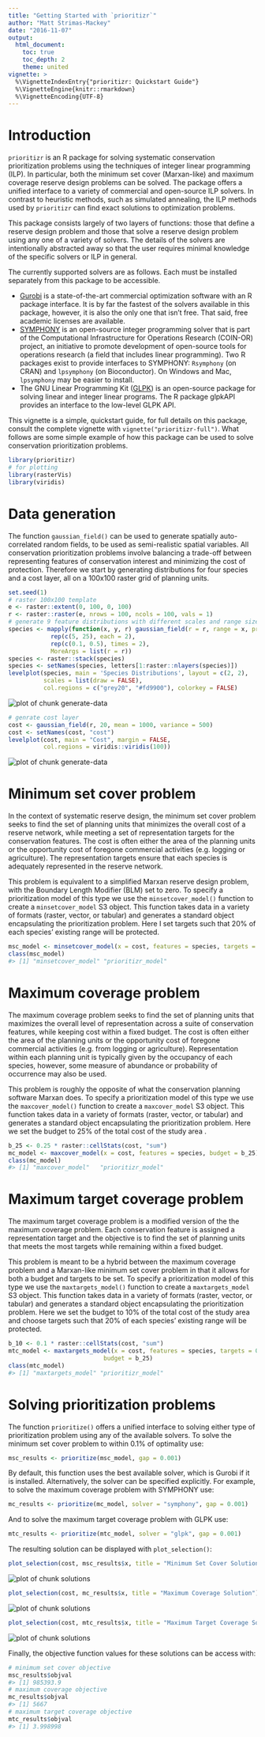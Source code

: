 ```yaml
---
title: "Getting Started with `prioritizr`"
author: "Matt Strimas-Mackey"
date: "2016-11-07"
output:
  html_document:
    toc: true
    toc_depth: 2
    theme: united
vignette: >
  %\VignetteIndexEntry{"prioritizr: Quickstart Guide"}
  %\VignetteEngine{knitr::rmarkdown}
  %\VignetteEncoding{UTF-8}
---
```




# Introduction

`prioritizr` is an R package for solving systematic conservation prioritization problems using the techniques of integer linear programming (ILP). In particular, both the minimum set cover (Marxan-like) and maximum coverage reserve design problems can be solved. The package offers a unified interface to a variety of commercial and open-source ILP solvers. In contrast to heuristic methods, such as simulated annealing, the ILP methods used by `prioritizr` can find exact solutions to optimization problems.

This package consists largely of two layers of functions: those that define a reserve design problem and those that solve a reserve design problem using any one of a variety of solvers. The details of the solvers are intentionally abstracted away so that the user requires minimal knowledge of the specific solvers or ILP in general.

The currently supported solvers are as follows. Each must be installed separately from this package to be accessible.

- [Gurobi](http://gurobi.com) is a state-of-the-art commercial optimization software with an R package interface. It is by far the fastest of the solvers available in this package, however, it is also the only one that isn't free. That said, free academic licenses are available.
- [SYMPHONY](https://projects.coin-or.org/SYMPHONY) is an open-source integer programming solver that is part of the Computational Infrastructure for Operations Research (COIN-OR) project, an initiative to promote development of open-source tools for operations research (a field that includes linear programming). Two R packages exist to provide interfaces to
SYMPHONY: `Rsymphony` (on CRAN) and `lpsymphony` (on Bioconductor). On Windows and Mac, `lpsymphony` may be easier to install.
- The GNU Linear Programming Kit ([GLPK](https://www.gnu.org/software/glpk/)) is an open-source package for solving linear and integer linear programs. The R package
glpkAPI provides an interface to the low-level GLPK API.

This vignette is a simple, quickstart guide, for full details on this package, consult the complete vignette with `vignette("prioritizr-full")`. What follows are some simple example of how this package can be used to solve conservation prioritization problems.


```r
library(prioritizr)
# for plotting
library(rasterVis)
library(viridis)
```

# Data generation

The function `gaussian_field()` can be used to generate spatially auto-correlated random fields, to be used as semi-realistic spatial variables. All conservation prioritization problems involve balancing a trade-off between representing features of conservation interest and minimizing the cost of protection. Therefore we start by generating distributions for four species and a cost layer, all on a 100x100 raster grid of planning units.


```r
set.seed(1)
# raster 100x100 template
e <- raster::extent(0, 100, 0, 100)
r <- raster::raster(e, nrows = 100, ncols = 100, vals = 1)
# generate 9 feature distributions with different scales and range sizes
species <- mapply(function(x, y, r) gaussian_field(r = r, range = x, prop = y),
            rep(c(5, 25), each = 2),
            rep(c(0.1, 0.5), times = 2),
            MoreArgs = list(r = r))
species <- raster::stack(species)
species <- setNames(species, letters[1:raster::nlayers(species)])
levelplot(species, main = 'Species Distributions', layout = c(2, 2),
          scales = list(draw = FALSE),
          col.regions = c("grey20", "#fd9900"), colorkey = FALSE)
```

<img src="figures/quickstart_generate-data-1.png" title="plot of chunk generate-data" alt="plot of chunk generate-data" style="display: block; margin: auto;" />

```r
# genrate cost layer
cost <- gaussian_field(r, 20, mean = 1000, variance = 500)
cost <- setNames(cost, "cost")
levelplot(cost, main = "Cost", margin = FALSE,
          col.regions = viridis::viridis(100))
```

<img src="figures/quickstart_generate-data-2.png" title="plot of chunk generate-data" alt="plot of chunk generate-data" style="display: block; margin: auto;" />

# Minimum set cover problem

In the context of systematic reserve design, the minimum set cover problem seeks to find the set of planning units that minimizes the overall cost of a reserve network, while meeting a set of representation targets for the conservation features. The cost is often either the area of the planning units or the opportunity cost of foregone commercial activities (e.g. logging or agriculture). The representation targets ensure that each species is adequately represented in the reserve network.

This problem is equivalent to a simplified Marxan reserve design problem,
with the Boundary Length Modifier (BLM) set to zero. To specify a prioritization model of this type we use the `minsetcover_model()` function to create a `minsetcover_model` S3 object. This function takes data in a variety of formats (raster, vector, or tabular) and generates a standard object encapsulating the prioritization problem. Here I set targets such that 20% of each species' existing range will be protected.


```r
msc_model <- minsetcover_model(x = cost, features = species, targets = 0.2)
class(msc_model)
#> [1] "minsetcover_model" "prioritizr_model"
```

# Maximum coverage problem

The maximum coverage problem seeks to find the set of planning units that maximizes the overall level of representation across a suite of conservation features, while keeping cost within a fixed budget. The cost is often either the area of the planning units or the opportunity cost of foregone commercial activities (e.g. from logging or agriculture). Representation within each planning unit is typically given by the occupancy of each species, however, some measure of abundance or probability of occurrence may also be used.

This problem is roughly the opposite of what the conservation planning software Marxan does. To specify a prioritization model of this type we use the `maxcover_model()` function to create a `maxcover_model` S3 object. This function takes data in a variety of formats (raster, vector, or tabular) and generates a standard object encapsulating the prioritization problem. Here we set the budget to 25% of the total cost of the study area .


```r
b_25 <- 0.25 * raster::cellStats(cost, "sum")
mc_model <- maxcover_model(x = cost, features = species, budget = b_25)
class(mc_model)
#> [1] "maxcover_model"   "prioritizr_model"
```

# Maximum target coverage problem

The maximum target coverage problem is a modified version of the the maximum coverage problem. Each conservation feature is assigned a representation target and the objective is to find the set of planning units that meets the most targets while remaining within a fixed budget. 

This problem is meant to be a hybrid between the maximum coverage problem and a Marxan-like minimum set cover problem in that it allows for both a budget and targets to be set. To specify a prioritization model of this type we use the `maxtargets_model()` function to create a `maxtargets_model` S3 object. This function takes data in a variety of formats (raster, vector, or tabular) and generates a standard object encapsulating the prioritization problem. Here we set the budget to 10% of the total cost of the study area and choose targets such that 20% of each species' existing range will be protected.


```r
b_10 <- 0.1 * raster::cellStats(cost, "sum")
mtc_model <- maxtargets_model(x = cost, features = species, targets = 0.2, 
                           budget = b_25)
class(mtc_model)
#> [1] "maxtargets_model" "prioritizr_model"
```

# Solving prioritization problems

The function `prioritize()` offers a unified interface to solving either type of prioritization problem using any of the available solvers. To solve the minimum set cover problem to within 0.1% of optimality use:


```r
msc_results <- prioritize(msc_model, gap = 0.001)
```

By default, this function uses the best available solver, which is Gurobi if it is installed. Alternatively, the solver can be specified explicitly. For example, to solve the maximum coverage problem with SYMPHONY use:


```r
mc_results <- prioritize(mc_model, solver = "symphony", gap = 0.001)
```

And to solve the maximum target coverage problem with GLPK use:


```r
mtc_results <- prioritize(mtc_model, solver = "glpk", gap = 0.001)
```

The resulting solution can be displayed with `plot_selection()`:


```r
plot_selection(cost, msc_results$x, title = "Minimum Set Cover Solution")
```

<img src="figures/quickstart_solutions-1.png" title="plot of chunk solutions" alt="plot of chunk solutions" style="display: block; margin: auto;" />

```r
plot_selection(cost, mc_results$x, title = "Maximum Coverage Solution")
```

<img src="figures/quickstart_solutions-2.png" title="plot of chunk solutions" alt="plot of chunk solutions" style="display: block; margin: auto;" />

```r
plot_selection(cost, mtc_results$x, title = "Maximum Target Coverage Solution")
```

<img src="figures/quickstart_solutions-3.png" title="plot of chunk solutions" alt="plot of chunk solutions" style="display: block; margin: auto;" />

Finally, the objective function values for these solutions can be access with:


```r
# minimum set cover objective
msc_results$objval
#> [1] 985393.9
# maximum coverage objective
mc_results$objval
#> [1] 5667
# maximum target coverage objective
mtc_results$objval
#> [1] 3.998998
```
